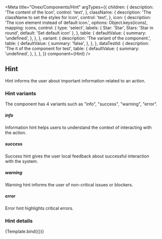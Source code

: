 


<Meta
  title="Onex/Components/Hint"
  argTypes={{
    children: {
      description: 'The content of the Icon',
      control: 'text',
    },
    className: {
      description: 'The className to set the styles for Icon',
      control: 'text',
    },
    icon: {
      description:
        'The icon element instead of default icon.',
      options: Object.keys(icons),
      mapping: icons,
      control: {
        type: 'select',
        labels: {
          Star: 'Star',
          Stars: 'Star in round',
          default: 'Set default icon'
        },
      },
      table: {
        defaultValue: {
          summary: 'undefined',
        },
      },
    },
    variant: {
      description: 'The variant of the component.',
      table: {
        defaultValue: {
          summary: 'false',
        },
      },
    },
    dataTestId: {
      description: 'The it of the component for test',
      table: {
        defaultValue: {
          summary: 'undefined',
        },
      },
    },
  }}
  component={Hint}
/>


## Hint

Hint informs the user about important information related to an action.

### Hint variants

The component has 4 variants such as "info", "success", "warning", "error".

##### <i>info</i>

Information hint helps users to understand the context of interacting with the action.

<Canvas>
  <Story name="Info" story={stories.Info}/>
</Canvas>

##### <i>success</i>

Success hint gives the user local feedback about successful interaction with the system.

<Canvas>
  <Story name="Success" story={stories.Success}/>
</Canvas>

##### <i>warning</i>

Warning hint informs the user of non-critical issues or blockers.

<Canvas>
  <Story name="Warning" story={stories.Warning}/>
</Canvas>

##### <i>error</i>

Error hint highlights critical errors.

<Canvas>
  <Story name="Error" story={stories.Error}/>
</Canvas>

### Hint details
<Canvas>
  <Story
    name="Demo"
    args={{
      variant: 'info',
      className: 'c-demo-Hint',
      dataTestId: 'demo-Hint-id',
      children: 'Last reforecast was run 01/10/2021, 2:45 PM, by John Doe.',
    }}>
    {Template.bind({})}
  </Story>
</Canvas>

<ArgsTable story="Demo"/>
